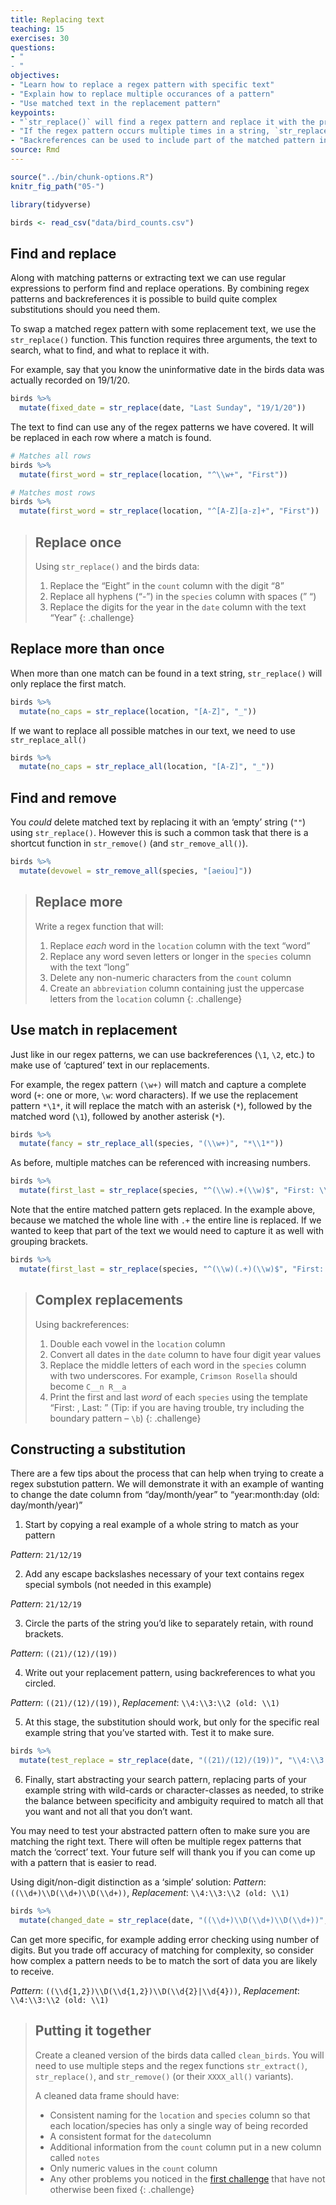 ```yaml
---
title: Replacing text
teaching: 15
exercises: 30
questions: 
- "
- "
objectives:
- "Learn how to replace a regex pattern with specific text"
- "Explain how to replace multiple occurances of a pattern"
- "Use matched text in the replacement pattern"
keypoints:
- "`str_replace()` will find a regex pattern and replace it with the provided text"
- "If the regex pattern occurs multiple times in a string, `str_replace_all()` will replace all of them"
- "Backreferences can be used to include part of the matched pattern in the replacement text"
source: Rmd
---
```


```r
source("../bin/chunk-options.R")
knitr_fig_path("05-")

library(tidyverse)

birds <- read_csv("data/bird_counts.csv")
```

## Find and replace

Along with matching patterns or extracting text we can use regular expressions to perform find and
replace operations. By combining regex patterns and backreferences it is possible to build quite
complex substitutions should you need them.

To swap a matched regex pattern with some replacement text, we use the `str_replace()` function. This function requires three arguments, the text to search, what to find, and what to replace it with.

For example, say that you know the uninformative date in the birds data was actually recorded on 
19/1/20.

```r
birds %>% 
  mutate(fixed_date = str_replace(date, "Last Sunday", "19/1/20"))
```

The text to find can use any of the regex patterns we have covered. It will be replaced in each row
where a match is found.

```r
# Matches all rows
birds %>% 
  mutate(first_word = str_replace(location, "^\\w+", "First"))

# Matches most rows
birds %>% 
  mutate(first_word = str_replace(location, "^[A-Z][a-z]+", "First"))

```

> ## Replace once
> Using `str_replace()` and the birds data:
>
> 1. Replace the "Eight" in the `count` column with the digit "8"
> 2. Replace all hyphens ("-") in the `species` column with spaces (" ")
> 3. Replace the digits for the year in the `date` column with the text "Year"
{: .challenge}

## Replace more than once
When more than one match can be found in a text string, `str_replace()` will only replace the first
match.

```r
birds %>% 
  mutate(no_caps = str_replace(location, "[A-Z]", "_"))
```

If we want to replace all possible matches in our text, we need to use `str_replace_all()`

```r
birds %>% 
  mutate(no_caps = str_replace_all(location, "[A-Z]", "_"))
```

## Find and remove
You _could_ delete matched text by replacing it with an 'empty' string (`""`) using `str_replace()`.
However this is such a common task that there is a shortcut function in `str_remove()` (and
`str_remove_all()`).

```r
birds %>% 
  mutate(devowel = str_remove_all(species, "[aeiou]"))
```

> ## Replace more
> Write a regex function that will:
>
> 1. Replace _each_ word in the `location` column with the text "word"
> 2. Replace any word seven letters or longer in the `species` column with the text "long"
> 3. Delete any non-numeric characters from the `count` column
> 4. Create an `abbreviation` column containing just the uppercase letters from the `location` column
{: .challenge}

## Use match in replacement
Just like in our regex patterns, we can use backreferences (`\1`, `\2`, etc.) to make use of 
'captured' text in our replacements.

For example, the regex pattern `(\w+)` will match and capture a complete word (`+`: one or more, 
`\w`: word characters). If we use the replacement pattern `*\1*`, it will replace the match with an
asterisk (`*`), followed by the matched word (`\1`), followed by another asterisk (`*`).

```r
birds %>% 
  mutate(fancy = str_replace_all(species, "(\\w+)", "*\\1*"))
```

As before, multiple matches can be referenced with increasing numbers.

```r
birds %>% 
  mutate(first_last = str_replace(species, "^(\\w).+(\\w)$", "First: \\1, Last: \\2"))
```

Note that the entire matched pattern gets replaced. In the example above, because we matched the whole
line with `.+` the entire line is replaced. If we wanted to keep that part of the text we would need
to capture it as well with grouping brackets.

```r
birds %>% 
  mutate(first_last = str_replace(species, "^(\\w)(.+)(\\w)$", "First: \\1, Last: \\3, Rest: \\2"))
```

> ## Complex replacements
> Using backreferences:
>
> 1. Double each vowel in the `location` column
> 2. Convert all dates in the `date` column to have four digit year values
> 3. Replace the middle letters of each word in the `species` column with two underscores. For example,
> `Crimson Rosella` should become `C__n R__a`
> 4. Print the first and last *word* of each `species` using the template "First: <word>, Last: <word>"
> (Tip: if you are having trouble, try including the boundary pattern -- `\b`)
{: .challenge}

## Constructing a substitution

There are a few tips about the process that can help when trying to create a regex substution
pattern. We will demonstrate it with an example of wanting to change the date column from "day/month/year"
to "year:month:day (old: day/month/year)"

1. Start by copying a real example of a whole string to match as your pattern

*Pattern*: `21/12/19`

2. Add any escape backslashes necessary of your text contains regex special symbols (not needed in this
example)

*Pattern*: `21/12/19`

3. Circle the parts of the string you’d like to separately retain, with round brackets.

*Pattern*: `((21)/(12)/(19))`

4. Write out your replacement pattern, using backreferences to what you circled.

*Pattern*: `((21)/(12)/(19))`, *Replacement*: `\\4:\\3:\\2 (old: \\1)`

5. At this stage, the substitution should work, but only for the specific real example string that you’ve started with. Test it to make sure.

```r
birds %>% 
  mutate(test_replace = str_replace(date, "((21)/(12)/(19))", "\\4:\\3:\\2 (old: \\1)"))
```

6. Finally, start abstracting your search pattern, replacing parts of your example string with wild-cards or character-classes as needed, to strike the balance between specificity and ambiguity required to match all that you want and not all that you don’t want.

You may need to test your abstracted pattern often to make sure you are matching the right text. There
will often be multiple regex patterns that match the 'correct' text. Your future self will thank you
if you can come up with a pattern that is easier to read.

Using digit/non-digit distinction as a 'simple' solution:
*Pattern*: `((\\d+)\\D(\\d+)\\D(\\d+))`, *Replacement*: `\\4:\\3:\\2 (old: \\1)`

```r
birds %>% 
  mutate(changed_date = str_replace(date, "((\\d+)\\D(\\d+)\\D(\\d+))", "\\4:\\3:\\2 (old: \\1)"))
```

Can get more specific, for example adding error checking using number of digits. But you trade off 
accuracy of matching for complexity, so consider how complex a pattern needs to be to match the sort
of data you are likely to receive.

*Pattern*: `((\\d{1,2})\\D(\\d{1,2})\\D(\\d{2}|\\d{4}))`, *Replacement*: `\\4:\\3:\\2 (old: \\1)`

> ## Putting it together
> Create a cleaned version of the birds data called `clean_birds`. You will need to use multiple steps
> and the regex functions `str_extract()`, `str_replace()`, and `str_remove()` (or their `XXXX_all()`
> variants).
>
> A cleaned data frame should have:
>
> * Consistent naming for the `location` and `species` column so that each location/species has only
> a single way of being recorded
> * A consistent format for the `date`column 
> * Additional information from the `count` column put in a new column called `notes`
> * Only numeric values in the `count` column
> * Any other problems you noticed in the 
> [first challenge](../01-messy-data/index.html#bird-sightings-in-canberra) that have not otherwise
> been fixed
{: .challenge}